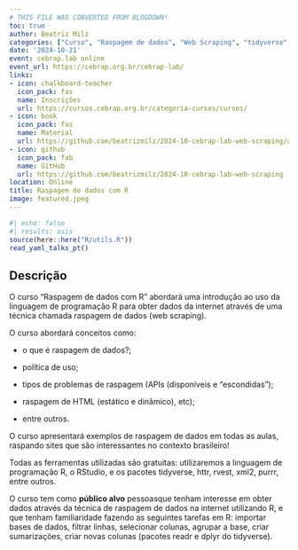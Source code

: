 ```yaml
---
# THIS FILE WAS CONVERTED FROM BLOGDOWN!
toc: true
author: Beatriz Milz
categories: ["Curso", "Raspagem de dados", "Web Scraping", "tidyverse", "rvest", "API", "Português"]
date: '2024-10-21'
event: cebrap.lab online
event_url: https://cebrap.org.br/cebrap-lab/
links:
- icon: chalkboard-teacher
  icon_pack: fas
  name: Inscrições
  url: https://cursos.cebrap.org.br/categoria-cursos/cursos/
- icon: book
  icon_pack: fas
  name: Material
  url: https://github.com/beatrizmilz/2024-10-cebrap-lab-web-scraping/archive/refs/heads/main.zip
- icon: github
  icon_pack: fab
  name: GitHub
  url: https://github.com/beatrizmilz/2024-10-cebrap-lab-web-scraping
location: Online
title: Raspagem de dados com R
image: featured.jpeg
---
```


```r
#| echo: false
#| results: asis
source(here::here("R/utils.R"))
read_yaml_talks_pt()
```

## Descrição

O curso “Raspagem de dados com R” abordará uma introdução ao uso da linguagem de programação R para obter dados da internet através de uma técnica chamada raspagem de dados (web scraping).

O curso abordará conceitos como:

-   o que é raspagem de dados?;

-   política de uso;

-   tipos de problemas de raspagem (APIs (disponíveis e “escondidas”);

-   raspagem de HTML (estático e dinâmico), etc);

-   entre outros.

O curso apresentará exemplos de raspagem de dados em todas as aulas, raspando sites que são interessantes no contexto brasileiro!

Todas as ferramentas utilizadas são gratuitas: utilizaremos a linguagem de programação R, o RStudio, e os pacotes tidyverse, httr, rvest, xml2, purrr, entre outros.

O curso tem como **público alvo** pessoasque tenham interesse em obter dados através da técnica de raspagem de dados na internet utilizando R, e que tenham familiaridade fazendo as seguintes tarefas em R: importar bases de dados, filtrar linhas, selecionar colunas, agrupar a base, criar sumarizações, criar novas colunas (pacotes readr e dplyr do tidyverse).
